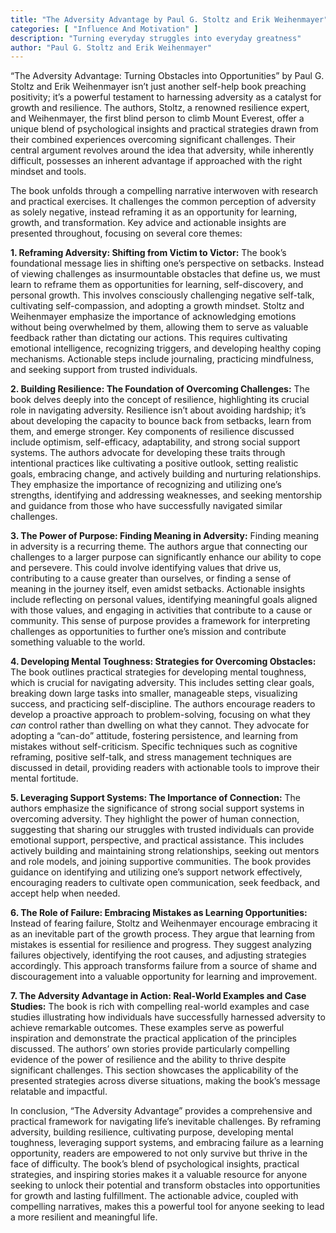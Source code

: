 ```yaml
---
title: "The Adversity Advantage by Paul G. Stoltz and Erik Weihenmayer"
categories: [ "Influence And Motivation" ]
description: "Turning everyday struggles into everyday greatness"
author: "Paul G. Stoltz and Erik Weihenmayer"
---
```

"The Adversity Advantage: Turning Obstacles into Opportunities" by Paul G. Stoltz and Erik Weihenmayer isn't just another self-help book preaching positivity; it's a powerful testament to harnessing adversity as a catalyst for growth and resilience.  The authors, Stoltz, a renowned resilience expert, and Weihenmayer, the first blind person to climb Mount Everest, offer a unique blend of psychological insights and practical strategies drawn from their combined experiences overcoming significant challenges.  Their central argument revolves around the idea that adversity, while inherently difficult, possesses an inherent advantage if approached with the right mindset and tools.

The book unfolds through a compelling narrative interwoven with research and practical exercises.  It challenges the common perception of adversity as solely negative, instead reframing it as an opportunity for learning, growth, and transformation.  Key advice and actionable insights are presented throughout, focusing on several core themes:

**1. Reframing Adversity: Shifting from Victim to Victor:** The book's foundational message lies in shifting one's perspective on setbacks.  Instead of viewing challenges as insurmountable obstacles that define us, we must learn to reframe them as opportunities for learning, self-discovery, and personal growth.  This involves consciously challenging negative self-talk, cultivating self-compassion, and adopting a growth mindset.  Stoltz and Weihenmayer emphasize the importance of acknowledging emotions without being overwhelmed by them, allowing them to serve as valuable feedback rather than dictating our actions.  This requires cultivating emotional intelligence, recognizing triggers, and developing healthy coping mechanisms.  Actionable steps include journaling, practicing mindfulness, and seeking support from trusted individuals.

**2. Building Resilience: The Foundation of Overcoming Challenges:**  The book delves deeply into the concept of resilience, highlighting its crucial role in navigating adversity.  Resilience isn't about avoiding hardship; it's about developing the capacity to bounce back from setbacks, learn from them, and emerge stronger.  Key components of resilience discussed include optimism, self-efficacy, adaptability, and strong social support systems.  The authors advocate for developing these traits through intentional practices like cultivating a positive outlook, setting realistic goals, embracing change, and actively building and nurturing relationships.  They emphasize the importance of recognizing and utilizing one's strengths, identifying and addressing weaknesses, and seeking mentorship and guidance from those who have successfully navigated similar challenges.

**3. The Power of Purpose: Finding Meaning in Adversity:** Finding meaning in adversity is a recurring theme.  The authors argue that connecting our challenges to a larger purpose can significantly enhance our ability to cope and persevere.  This could involve identifying values that drive us, contributing to a cause greater than ourselves, or finding a sense of meaning in the journey itself, even amidst setbacks.  Actionable insights include reflecting on personal values, identifying meaningful goals aligned with those values, and engaging in activities that contribute to a cause or community.  This sense of purpose provides a framework for interpreting challenges as opportunities to further one's mission and contribute something valuable to the world.

**4.  Developing Mental Toughness: Strategies for Overcoming Obstacles:**  The book outlines practical strategies for developing mental toughness, which is crucial for navigating adversity.  This includes setting clear goals, breaking down large tasks into smaller, manageable steps, visualizing success, and practicing self-discipline.  The authors encourage readers to develop a proactive approach to problem-solving, focusing on what they *can* control rather than dwelling on what they cannot.  They advocate for adopting a "can-do" attitude, fostering persistence, and learning from mistakes without self-criticism.  Specific techniques such as cognitive reframing, positive self-talk, and stress management techniques are discussed in detail, providing readers with actionable tools to improve their mental fortitude.


**5.  Leveraging Support Systems: The Importance of Connection:**  The authors emphasize the significance of strong social support systems in overcoming adversity.  They highlight the power of human connection, suggesting that sharing our struggles with trusted individuals can provide emotional support, perspective, and practical assistance.  This includes actively building and maintaining strong relationships, seeking out mentors and role models, and joining supportive communities.  The book provides guidance on identifying and utilizing one's support network effectively, encouraging readers to cultivate open communication, seek feedback, and accept help when needed.

**6.  The Role of Failure: Embracing Mistakes as Learning Opportunities:**  Instead of fearing failure, Stoltz and Weihenmayer encourage embracing it as an inevitable part of the growth process.  They argue that learning from mistakes is essential for resilience and progress.  They suggest analyzing failures objectively, identifying the root causes, and adjusting strategies accordingly.  This approach transforms failure from a source of shame and discouragement into a valuable opportunity for learning and improvement.

**7.  The Adversity Advantage in Action: Real-World Examples and Case Studies:** The book is rich with compelling real-world examples and case studies illustrating how individuals have successfully harnessed adversity to achieve remarkable outcomes.  These examples serve as powerful inspiration and demonstrate the practical application of the principles discussed.  The authors' own stories provide particularly compelling evidence of the power of resilience and the ability to thrive despite significant challenges.  This section showcases the applicability of the presented strategies across diverse situations, making the book's message relatable and impactful.

In conclusion, "The Adversity Advantage" provides a comprehensive and practical framework for navigating life's inevitable challenges.  By reframing adversity, building resilience, cultivating purpose, developing mental toughness, leveraging support systems, and embracing failure as a learning opportunity, readers are empowered to not only survive but thrive in the face of difficulty.  The book's blend of psychological insights, practical strategies, and inspiring stories makes it a valuable resource for anyone seeking to unlock their potential and transform obstacles into opportunities for growth and lasting fulfillment. The actionable advice, coupled with compelling narratives, makes this a powerful tool for anyone seeking to lead a more resilient and meaningful life.


